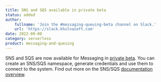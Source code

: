 ```yaml
---
title: SNS and SQS available in private beta
status: added
author:
    fullname: 'Join the #messaging-queuing-beta channel on Slack.'
    url: 'https://slack.khulnasoft.com'
date: 2022-09-08
category: serverless
product: messaging-and-queuing
---
```


SNS and SQS are now available for Messaging in [private beta](https://www.khulnasoft.com/en/betas/). You can create an SNS/SQS namespace, generate credentials and use them to connect to the system. Find out more on the SNS/SQS [documentation overview](/serverless/messaging/reference-content/).